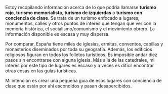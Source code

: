 {{headerleaflet|1=Turismo Rojo}}

Estoy recopilando información acerca de lo que podría llamarse '''turismo rojo''', '''turismo memorialista''', '''turismo de izquierdas''' o '''turismo con conciencia de clase'''. Se trata de un turismo enfocado a lugares, monumentos, calles y otros puntos de interés que tengan que ver con la memoria histórica, el socialismo/comunismo y el movimiento obrero. La información disponible es escasa y muy dispersa.

Por comparar, España tiene miles de iglesias, ermitas, conventos, capillas y monasterios diseminados por toda su geografía. Además, los edificios religiosos figuran en todos los folletos turísticos. Es imposible andar diez pasos sin encontrarse con alguna iglesia. Más allá de las catedrales, mi interés por este tipo de lugares es escaso y a veces es difícil encontrar otras cosas en las guías turísticas.

Mi intención es crear una pequeña guía de esos lugares con conciencia de clase que están por ahí escondidos y pasan desapercibidos.

<!--
Para el caso del Reino Unido existe una web que recopila monumentos a las Brigadas Internacionales.

Cosas por añadir al mapa:

* Monumentos a Antonio Machado, Rafael Alberti, Federico García Lorca, Miguel Hernández.
* Casas natales y Calles de las 13 Rosas, a luchadores antifranquistas y a intelectuales.
* Lugares de la memoria en Andalucía.
* Campos de concentración franquistas, cárceles.
* Cementerios y lugares de fusilamientos.
* Buscar algún grupo en Flickr sobre MH y sino existe crearlo.
* Lugares de batallas, frentes, edificios tomados, etc.
* Refugios subterráneos de Almería
-->

<div id="map" style="float: center;width: 100%; height: 400px;"></div>

<script type="text/javascript">
    // http://leafletjs.com/examples/custom-icons.html
    
    var places = [
        //["Madrid", 40.416957, -3.703478], 
        
        //Andalucía
        //Provincia de Almería
        //Provincia de Cádiz
        //Cádiz
        ["Castillo de San Sebastián", 36.528662, -6.316686, "", "Lugares de Memoria Histórica de Andalucía. Lugar de fusilamientos."], 
        ["Muros de Puerta Tierra", 36.526296, -6.288413, "", "Lugares de Memoria Histórica de Andalucía. Lugar de fusilamientos."], 
        
        //El Puerto de Santa María
        ["Antiguo Penal de El Puerto", 36.605517, -6.217236, "", "Lugar de Memoria Histórica de Andalucía. Hoy Monasterio de la Victoria"], 
        ["Calle Daniel Ortega", 36.603951, -6.227174, "", "Médico comunista, Diputado a Cortes durante la II República"], 
        ["Monumento a los presos políticos del franquismo", 36.605419, -6.217750, "", "En el jardín del Monasterio de la Victoria"], 
        ["Monumento a Rafael Alberti", 36.594830, -6.227157, "", "En la Plaza del Polvorista"], 
        //Puerto Real
        ["Avda. 14 de Abril", 36.525493, -6.173916, "", "Toda la zona tiene calles con nombres memorialistas. A destacar la Glorieta dedicada a las Brigadas Internacionales"], 
        ["Glorieta de las Brigadas Internacionales", 36.525746, -6.174687, "", "Estrella roja de tres puntas"], 
        //Jimena de la Frontera
        ["Casa de la Memoria 'La Sauceda'", 36.433831, -5.453072, "", "En Jimena de la Frontera"], 
        //Sanlúcar de Barrameda
        ["Monumento a los fusilados por el franquismo en Sanlúcar de Barrameda", 36.776720, -6.350988, "", "Junto al Castillo de Santiago"], 

    ];

    var map = L.map('map').setView([37, -4], 7);
    mapLink = 
        '<a href="https://openstreetmap.org">OpenStreetMap</a>';
    L.tileLayer(
        'https://{s}.tile.openstreetmap.org/{z}/{x}/{y}.png', {
        attribution: '&copy; ' + mapLink + ' Contributors',
        }).addTo(map);

    for (var i = 0; i < places.length; i++) {
        marker = new L.marker([places[i][1],places[i][2]])
            .bindPopup('<b>' + places[i][0] + '</b>' + '<br/><img src="' + places[i][3] + '" width="0px" /><br/>' + places[i][4] + '')
            //.bindPopup('<b>' + places[i][0] + '</b>')
            .addTo(map);
    }

</script>

{{footer}}

